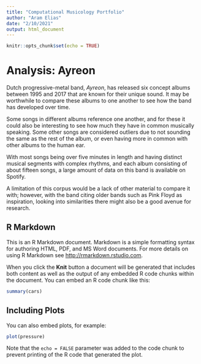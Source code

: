 ```yaml
---
title: "Computational Musicology Portfolio"
author: "Aram Elias"
date: "2/10/2021"
output: html_document
---
```


```r
knitr::opts_chunk$set(echo = TRUE)
```

# Analysis: Ayreon
Dutch progressive-metal band, *Ayreon*, has released six concept albums between 1995 and 2017 that are known for their unique sound. It may be worthwhile to compare these albums to one another to see how the band has developed over time.

Some songs in different albums reference one another, and for these it could also be interesting to see how much they have in common musically speaking. Some other songs are considered outliers due to not sounding the same as the rest of the album, or even having more in common with other albums to the human ear.

With most songs being over five minutes in length and having distinct musical segments with complex rhythms, and each album consisting of about fifteen songs, a large amount of data on this band is available on Spotify.

A limitation of this corpus would be a lack of other material to compare it with; however, with the band citing older bands such as Pink Floyd as inspiration, looking into similarities there might also be a good avenue for research.

## R Markdown

This is an R Markdown document. Markdown is a simple formatting syntax for authoring HTML, PDF, and MS Word documents. For more details on using R Markdown see <http://rmarkdown.rstudio.com>.

When you click the **Knit** button a document will be generated that includes both content as well as the output of any embedded R code chunks within the document. You can embed an R code chunk like this:

```r
summary(cars)
```

## Including Plots

You can also embed plots, for example:

```r
plot(pressure)
```

Note that the `echo = FALSE` parameter was added to the code chunk to prevent printing of the R code that generated the plot.

